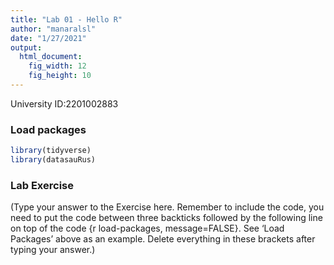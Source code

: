 ```yaml
---
title: "Lab 01 - Hello R"
author: "manaralsl"
date: "1/27/2021"
output: 
  html_document: 
    fig_width: 12
    fig_height: 10
---
```


University ID:2201002883 

### Load packages

```r
library(tidyverse) 
library(datasauRus)
```


### Lab Exercise

(Type your answer to the Exercise here. Remember to include the code, you need to put the code between three backticks followed by the following line on top of the code {r load-packages, message=FALSE}. See 'Load Packages' above as an example. Delete everything in these brackets after typing your answer.)